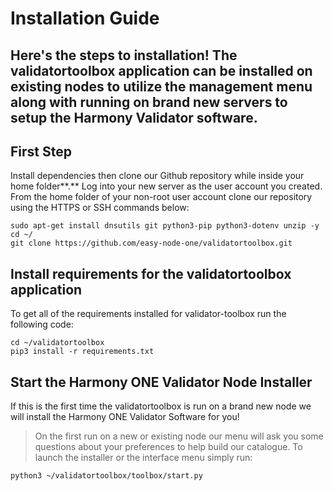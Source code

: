 # Installation Guide
Here's the steps to installation! The validatortoolbox application can be installed on existing nodes to utilize the management menu along with running on brand new servers to setup the Harmony Validator software.
---
## **First Step**
Install dependencies then clone our Github repository while inside your home folder**.** Log into your new server as the user account you created. From the home folder of your non-root user account clone our repository using the HTTPS or SSH commands below:
```text
sudo apt-get install dnsutils git python3-pip python3-dotenv unzip -y
cd ~/
git clone https://github.com/easy-node-one/validatortoolbox.git
```
## **Install requirements for the validatortoolbox application**
To get all of the requirements installed for validator-toolbox run the following code:
```text
cd ~/validatortoolbox
pip3 install -r requirements.txt
```
## **Start the Harmony ONE Validator Node Installer**
If this is the first time the validatortoolbox is run on a brand new node we will install the Harmony ONE Validator Software for you! 
> On the first run on a new or existing node our menu will ask you some questions about your preferences to help build our catalogue.
To launch the installer or the interface menu simply run:
```text
python3 ~/validatortoolbox/toolbox/start.py
```
